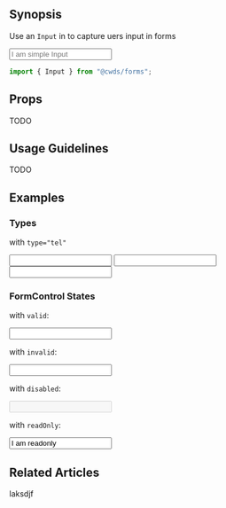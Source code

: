 
## Synopsis

Use an `Input` in to capture uers input in forms

<DemoCard>
  <Input placeholder="I am simple Input" />
</DemoCard>

```jsx
import { Input } from "@cwds/forms";
```

## Props

TODO

## Usage Guidelines

TODO

## Examples

### Types

with `type="tel"`

<Input type="tel" />

<Input type="password" />

<Input type="number" />

### FormControl States

with `valid`:

<Input valid defaultValue="Melhouse" />

with `invalid`:

<Input invalid defaultValue="Oh No's" />

with `disabled`:

<Input disabled defaultValue="I am disabled" />

with `readOnly`:

<Input readOnly value="I am readonly" />

## Related Articles

laksdjf
